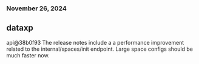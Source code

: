 ### November 26, 2024
## dataxp

api@38b0f93
The release notes include a a performance improvement related to the internal/spaces/init endpoint. Large space configs should be much faster now.